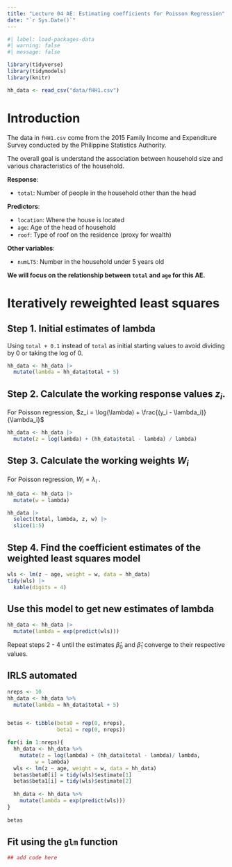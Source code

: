 ```yaml
---
title: "Lecture 04 AE: Estimating coefficients for Poisson Regression"
date: "`r Sys.Date()`"
---
```


```r
#| label: load-packages-data
#| warning: false
#| message: false

library(tidyverse)
library(tidymodels)
library(knitr)

hh_data <- read_csv("data/fHH1.csv")
```

# Introduction

The data in `fHH1.csv` come from the 2015 Family Income and Expenditure Survey conducted by the Philippine Statistics Authority.

The overall goal is understand the association between household size and various characteristics of the household.

**Response**:

-   `total`: Number of people in the household other than the head

**Predictors**:

-   `location`: Where the house is located
-   `age`: Age of the head of household
-   `roof`: Type of roof on the residence (proxy for wealth)

**Other variables**:

-   `numLT5`: Number in the household under 5 years old

**We will focus on the relationship between `total` and `age` for this AE.**

# Iteratively reweighted least squares

## Step 1. Initial estimates of lambda

Using `total + 0.1` instead of `total` as initial starting values to avoid dividing by 0 or taking the log of 0.

```r
hh_data <- hh_data |>
  mutate(lambda = hh_data$total + 5)
```

## Step 2. Calculate the working response values $z_i$.

For Poisson regression, $z_i = \log(\lambda) + \frac{(y_i - \lambda_i)}{\lambda_i}$

```r
hh_data <- hh_data |>
  mutate(z = log(lambda) + (hh_data$total - lambda) / lambda)
```

## Step 3. Calculate the working weights $W_i$

For Poisson regression, $W_i = \lambda_i$ .

```r
hh_data <- hh_data |>
  mutate(w = lambda)
```

```r
hh_data |>
  select(total, lambda, z, w) |>
  slice(1:5)
```

## Step 4. Find the coefficient estimates of the weighted least squares model

```r
wls <- lm(z ~ age, weight = w, data = hh_data)
tidy(wls) |>
  kable(digits = 4)
```

## Use this model to get new estimates of lambda

```r
hh_data <- hh_data |>
  mutate(lambda = exp(predict(wls)))
```

Repeat steps 2 - 4 until the estimates $\hat{\beta}_0$ and $\hat{\beta}_1$ converge to their respective values.

## IRLS automated

```r
nreps <- 10
hh_data <- hh_data %>%
  mutate(lambda = hh_data$total + 5)


betas <- tibble(beta0 = rep(0, nreps), 
                beta1 = rep(0, nreps))

for(i in 1:nreps){
  hh_data <- hh_data %>%
    mutate(z = log(lambda) + (hh_data$total - lambda)/ lambda, 
         w = lambda)
  wls <- lm(z ~ age, weight = w, data = hh_data)
  betas$beta0[i] = tidy(wls)$estimate[1]
  betas$beta1[i] = tidy(wls)$estimate[2]
  
  hh_data <- hh_data %>% 
    mutate(lambda = exp(predict(wls)))
}
  
betas
```

## Fit using the `glm` function

```r
## add code here
```

